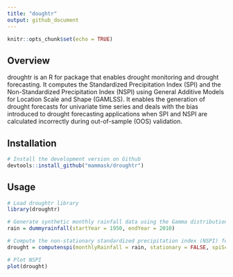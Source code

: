 ```yaml
---
title: "doughtr"
output: github_document
---
```


```r
knitr::opts_chunk$set(echo = TRUE)
```

## Overview

droughtr is an R for package that enables drought monitoring and drought forecasting. It computes the Standardized Precipitation Index (SPI) and the Non-Standardized Precipitation Index (NSPI) using General Additive Models for Location Scale and Shape (GAMLSS). It enables the generation of drought forecasts for univariate time series and deals with the bias introduced to drought forecasting applications when SPI and NSPI are calculated incorrectly during out-of-sample (OOS) validation.

## Installation

```r
# Install the development version on Github
devtools::install_github("mammask/droughtr")
```

## Usage

```r
# Load droughtr library
library(droughtr)

# Generate synthetic monthly rainfall data using the Gamma distribution
rain = dummyrainfall(startYear = 1950, endYear = 2010)

# Compute the non-stationary standardized precipitation index (NSPI) for scale 12 using GAMLSS
drought = computenspi(monthlyRainfall = rain, stationary = FALSE, spiScale = 12)

# Plot NSPI
plot(drought)
```

[]("\<README_files/figure-gfm/unnamed-chunk-2-1.png\>\#\<10\>x\<10\>")
